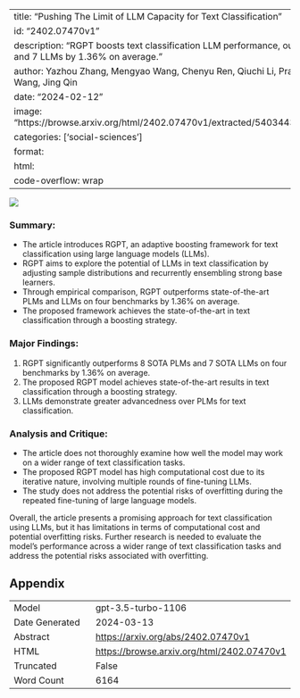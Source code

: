 
---
title: "Pushing The Limit of LLM Capacity for Text Classification"
id: "2402.07470v1"
description: "RGPT boosts text classification LLM performance, outperforming 8 PLMs and 7 LLMs by 1.36% on average."
author: Yazhou Zhang, Mengyao Wang, Chenyu Ren, Qiuchi Li, Prayag Tiwari, Benyou Wang, Jing Qin
date: "2024-02-12"
image: "https://browse.arxiv.org/html/2402.07470v1/extracted/5403443/images/model.png"
categories: ['social-sciences']
format:
  html:
    code-overflow: wrap
---

![](https://browse.arxiv.org/html/2402.07470v1/extracted/5403443/images/model.png)

### Summary:
- The article introduces RGPT, an adaptive boosting framework for text classification using large language models (LLMs).
- RGPT aims to explore the potential of LLMs in text classification by adjusting sample distributions and recurrently ensembling strong base learners.
- Through empirical comparison, RGPT outperforms state-of-the-art PLMs and LLMs on four benchmarks by 1.36% on average.
- The proposed framework achieves the state-of-the-art in text classification through a boosting strategy.

### Major Findings:
1. RGPT significantly outperforms 8 SOTA PLMs and 7 SOTA LLMs on four benchmarks by 1.36% on average.
2. The proposed RGPT model achieves state-of-the-art results in text classification through a boosting strategy.
3. LLMs demonstrate greater advancedness over PLMs for text classification.

### Analysis and Critique:
- The article does not thoroughly examine how well the model may work on a wider range of text classification tasks.
- The proposed RGPT model has high computational cost due to its iterative nature, involving multiple rounds of fine-tuning LLMs.
- The study does not address the potential risks of overfitting during the repeated fine-tuning of large language models.

Overall, the article presents a promising approach for text classification using LLMs, but it has limitations in terms of computational cost and potential overfitting risks. Further research is needed to evaluate the model's performance across a wider range of text classification tasks and address the potential risks associated with overfitting.

## Appendix

|          |          |
|----------|----------|
| Model     | gpt-3.5-turbo-1106       |
| Date Generated     | 2024-03-13       |
| Abstract | [https://arxiv.org/abs/2402.07470v1](https://arxiv.org/abs/2402.07470v1)        |
| HTML     | [https://browse.arxiv.org/html/2402.07470v1](https://browse.arxiv.org/html/2402.07470v1)       |
| Truncated       | False       |
| Word Count       | 6164       |